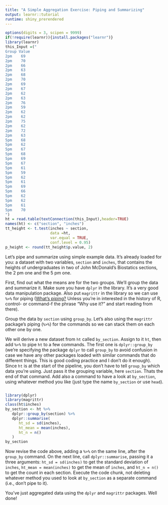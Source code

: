 ```yaml
---
title: "A Simple Aggregation Exercise: Piping and Summarizing"
output: learnr::tutorial
runtime: shiny_prerendered
---
```


```r
options(digits = 3, scipen = 9999)
if(!require(learnr)){install.packages("learnr")}
library(learnr)
this_Input =("
Group Value
2pm    69    
2pm    70    
2pm    66    
2pm    63    
2pm    68    
2pm    70    
2pm    69    
2pm    67    
2pm    62    
2pm    63    
2pm    76    
2pm    59    
2pm    62    
2pm    62    
2pm    75    
2pm    62    
2pm    72     
2pm    63    
5pm    68
5pm    62
5pm    67
5pm    68
5pm    69
5pm    67
5pm    61
5pm    59
5pm    62
5pm    61
5pm    69
5pm    66
5pm    62
5pm    62
5pm    61
5pm    70
")
ht = read.table(textConnection(this_Input),header=TRUE)
names(ht) <- c("section", "inches")
tt_height <- t.test(inches ~ section, 
                    data =ht,
                    var.equal = TRUE,
                    conf.level = 0.95)
p_height <- round(tt_height$p.value, 2)
```

Let's pipe and summarize using simple example data. It's already loaded for you: a dataset with two variables, `section` and `inches`, that contains the heights of undergraduates in two of John McDonald's Biostatics sections, the 2 pm one and the 5 pm one.  

First, find out what the means are for the two groups. We'll group the data and summarize it. Make sure you have `dplyr` in the library. It's a very good data manipulation package. Also put `magrittr` in the library so we can use `%>%` for piping ([What's piping?](https://www.datacamp.com/community/tutorials/pipe-r-tutorial) Unless you're in interested in the history of R, control- or command-f the phrase "Why use it?" and start reading from there).

Group the data by `section` using `group_by`. Let's also using the `magrittr` package's piping (`%>%`) for the commands so we can stack them on each other one by one. 

We will derive a new dataset from `ht` called `by_section`. Assign to it `ht`, then add  `%>%` to pipe `ht` to a few commands. The first one is `dplyr::group_by` (we're specifying the package `dplyr` to call `group_by` to avoid confusion in case we have any other packages loaded with similar commands that do different things. This is good coding practice and I don't do it enough). Since `ht` is at the start of the pipeline, you don't have to tell `group_by` which data you're using. Just pass it the grouping variable, here `section`. Thats the end of that command. Add also a command to have a look at `by_section`, using whatever method you like (just type the name `by_section` or use `head`).

```r



```
```r
library(dplyr)
library(magrittr)
class(ht$inches)
by_section <- ht %>% 
   dplyr::group_by(section) %>%
   dplyr::summarise(
      ht_sd = sd(inches),
      ht_mean = mean(inches),
      ht_n = n()
   )
by_section
```

Now revise the code above, adding a `%>%` on the same line, after the `group_by` command. On the next line, call `dplyr::summarise`, passing it a three arguments: `ht_sd = sd(inches)` to get the standard deviation of `inches`, `ht_mean = mean(inches)` to get the mean of `inches`, and `ht_n = n()` to get the count in each section. Execute the code chunk, not deleting whatever method you used to look at `by_section` as a separate command (i.e., don't pipe to it). 

You've just aggregated data using the `dplyr` and `magrittr` packages. Well done!


